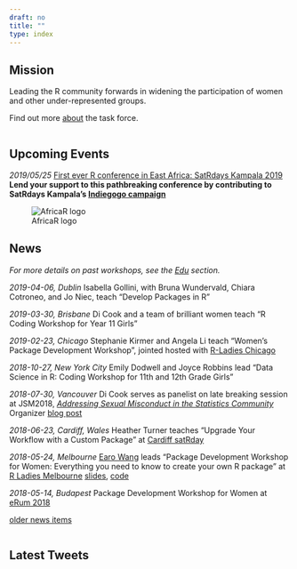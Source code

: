 ```yaml
---
draft: no
title: ""
type: index
---
```


<meta name="twitter:dnt" content="on">

## Mission

Leading the R community forwards in widening the participation of women and other under-represented groups.

Find out more [about](about) the task force.

<!-- responsive two column layout - likely to be one column in RStudio viewer! -->
<div class = "twocolumn">
<div class = "column">

## Upcoming Events

*2019/05/25* [First ever R conference in East Africa: SatRdays Kampala 2019](https://kampala2019.satrdays.org/) **Lend your support to this pathbreaking conference by contributing to SatRdays Kampala's [Indiegogo campaign](https://www.indiegogo.com/projects/satrdays-kampala-2019-fundraiser#/)**

![AfricaR logo](images/AfricaR.png)


## News

*For more details on past workshops, see the [Edu](edu) section.*

*2019-04-06, Dublin* Isabella Gollini, with Bruna Wundervald, Chiara Cotroneo, and Jo Niec, teach "Develop Packages in R"

*2019-03-30, Brisbane* Di Cook and a team of brilliant women teach "R Coding Workshop for Year 11 Girls"
 
*2019-02-23, Chicago* Stephanie Kirmer and Angela Li teach "Women's Package Development Workshop", jointed hosted with [R-Ladies Chicago](https://rladieschicago.org)

*2018-10-27, New York City* Emily Dodwell and Joyce Robbins lead "Data Science in R: Coding Workshop for 11th and 12th Grade Girls"

*2018-07-30, Vancouver* Di Cook serves as panelist on late breaking session at JSM2018, [*Addressing Sexual Misconduct in the Statistics Community*](http://ww2.amstat.org/meetings/jsm/2018/onlineprogram/AbstractDetails.cfm?abstractid=329833) Organizer [blog post](http://statisticalrecipes.blogspot.com/2018/06/addressing-sexual-misconduct-in.html) 

*2018-06-23, Cardiff, Wales* Heather Turner teaches "Upgrade Your Workflow with a Custom Package" at [Cardiff satRday](https://cardiff2018.satrdays.org/)

*2018-05-24, Melbourne* [Earo Wang](https://earo.me) leads "Package Development Workshop for Women: Everything you need to know to create your own R package" at [R Ladies Melbourne](https://www.meetup.com/en-AU/R-Ladies-Melbourne/events/250196006/) [slides]( http://slides.earo.me/rladies-pkg/#1), [code](https://github.com/earowang/rladies-pkg)

*2018-05-14, Budapest* Package Development Workshop for Women at [eRum 2018](https://2018.erum.io/#talk-2-307)


[older news items](oldnews) 

</div>

<!--https://dev.twitter.com/web/embedded-timelines/parameters -->
<!-- data-tweet-limit="3" -->
<div class = "column">
## Latest Tweets
<a class="twitter-timeline" data-height = "900" data-theme="light" data-chrome="noheader" href="https://twitter.com/R_Forwards" data-dnt="true"></a> <script async defer src="https://platform.twitter.com/widgets.js" charset="utf-8"></script>
</div>

</div>